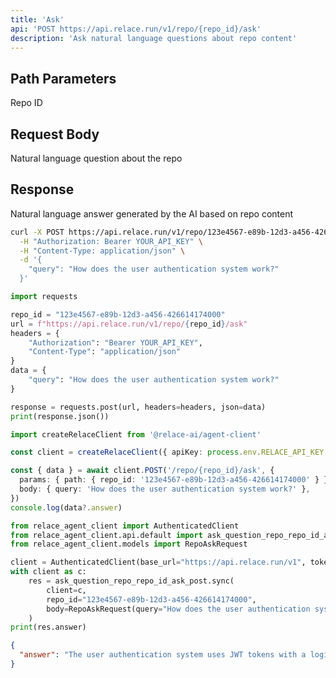 ```yaml
---
title: 'Ask'
api: 'POST https://api.relace.run/v1/repo/{repo_id}/ask'
description: 'Ask natural language questions about repo content'
---
```


## Path Parameters

<ParamField path="repo_id" type="string" required>
  Repo ID
</ParamField>

## Request Body

<ParamField body="query" type="string" required>
  Natural language question about the repo
</ParamField>

## Response

<ResponseField name="answer" type="string">
  Natural language answer generated by the AI based on repo content
</ResponseField>


<RequestExample>

```bash cURL
curl -X POST https://api.relace.run/v1/repo/123e4567-e89b-12d3-a456-426614174000/ask \
  -H "Authorization: Bearer YOUR_API_KEY" \
  -H "Content-Type: application/json" \
  -d '{
    "query": "How does the user authentication system work?"
  }'
```

```python Python
import requests

repo_id = "123e4567-e89b-12d3-a456-426614174000"
url = f"https://api.relace.run/v1/repo/{repo_id}/ask"
headers = {
    "Authorization": "Bearer YOUR_API_KEY",
    "Content-Type": "application/json"
}
data = {
    "query": "How does the user authentication system work?"
}

response = requests.post(url, headers=headers, json=data)
print(response.json())
```

```ts TypeScript SDK
import createRelaceClient from '@relace-ai/agent-client'

const client = createRelaceClient({ apiKey: process.env.RELACE_API_KEY! })

const { data } = await client.POST('/repo/{repo_id}/ask', {
  params: { path: { repo_id: '123e4567-e89b-12d3-a456-426614174000' } },
  body: { query: 'How does the user authentication system work?' },
})
console.log(data?.answer)
```

```python Python SDK
from relace_agent_client import AuthenticatedClient
from relace_agent_client.api.default import ask_question_repo_repo_id_ask_post
from relace_agent_client.models import RepoAskRequest

client = AuthenticatedClient(base_url="https://api.relace.run/v1", token="YOUR_API_KEY")
with client as c:
    res = ask_question_repo_repo_id_ask_post.sync(
        client=c,
        repo_id="123e4567-e89b-12d3-a456-426614174000",
        body=RepoAskRequest(query="How does the user authentication system work?"),
    )
print(res.answer)
```

</RequestExample>

<ResponseExample>

```json Response
{
  "answer": "The user authentication system uses JWT tokens with a login endpoint at /api/auth/login. Users provide credentials which are validated against the database using bcrypt for password hashing. Successful logins receive a signed JWT token that expires after 24 hours. The system also includes middleware to verify tokens on protected routes and handles refresh tokens for extended sessions."
}
```

</ResponseExample>
